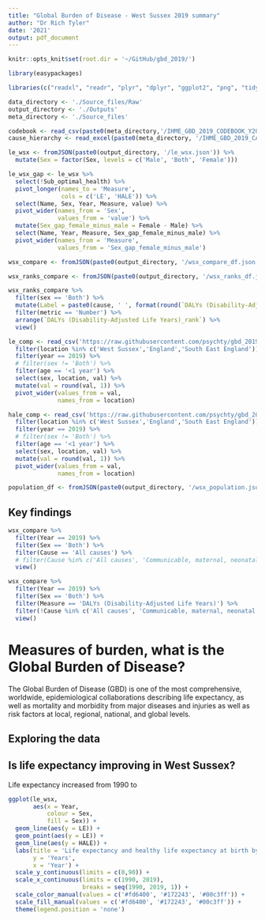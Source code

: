 ---
title: "Global Burden of Disease - West Sussex 2019 summary"
author: "Dr Rich Tyler"
date: '2021'
output: pdf_document
---

```{r, setup, include=FALSE}
knitr::opts_knit$set(root.dir = '~/GitHub/gbd_2019/')
```


```{r data, echo=FALSE}
library(easypackages)

libraries(c("readxl", "readr", "plyr", "dplyr", "ggplot2", "png", "tidyverse", "reshape2", "scales", "viridis", "rgdal", "officer", "flextable", "tmaptools", "lemon", "fingertipsR", "jsonlite"))

data_directory <- './Source_files/Raw'
output_directory <- './Outputs'
meta_directory <- './Source_files'

codebook <- read_csv(paste0(meta_directory,'/IHME_GBD_2019_CODEBOOK_Y2020M11D25.csv'))
cause_hierarchy <- read_excel(paste0(meta_directory, '/IHME_GBD_2019_CAUSE_HIERARCHY_Y2020M11D25.xlsx'))

le_wsx <- fromJSON(paste0(output_directory, '/le_wsx.json')) %>% 
  mutate(Sex = factor(Sex, levels = c('Male', 'Both', 'Female')))

le_wsx_gap <- le_wsx %>% 
  select(!Sub_optimal_health) %>% 
  pivot_longer(names_to = 'Measure',
               cols = c('LE', 'HALE')) %>% 
  select(Name, Sex, Year, Measure, value) %>% 
  pivot_wider(names_from = 'Sex',
              values_from = 'value') %>% 
  mutate(Sex_gap_female_minus_male = Female - Male) %>% 
  select(Name, Year, Measure, Sex_gap_female_minus_male) %>% 
  pivot_wider(names_from = 'Measure',
              values_from = 'Sex_gap_female_minus_male')

wsx_compare <- fromJSON(paste0(output_directory, '/wsx_compare_df.json'))

wsx_ranks_compare <- fromJSON(paste0(output_directory, '/wsx_ranks_df.json'))

wsx_ranks_compare %>% 
  filter(sex == 'Both') %>% 
  mutate(Label = paste0(cause, ' ', format(round(`DALYs (Disability-Adjusted Life Years)_value`,1), big.mark = ',', trim = TRUE), ' DALYs (', format(round(Deaths_value, 0), big.mark = ',', trim = TRUE), ' deaths)')) %>% 
  filter(metric == 'Number') %>% 
  arrange(`DALYs (Disability-Adjusted Life Years)_rank`) %>% 
  view()

le_comp <- read_csv('https://raw.githubusercontent.com/psychty/gbd_2019/ecd33659ad73f41d90e9296cc3d55da3555e420d/Source_files/Raw/Life_expectancy_SE_2019.csv') %>% 
  filter(location %in% c('West Sussex','England','South East England')) %>% 
  filter(year == 2019) %>% 
  # filter(sex != 'Both') %>% 
  filter(age == '<1 year') %>% 
  select(sex, location, val) %>% 
  mutate(val = round(val, 1)) %>% 
  pivot_wider(values_from = val,
              names_from = location)

hale_comp <- read_csv('https://raw.githubusercontent.com/psychty/gbd_2019/ecd33659ad73f41d90e9296cc3d55da3555e420d/Source_files/Raw/Health_Adjusted_Life_expectancy_SE_2019.csv') %>% 
  filter(location %in% c('West Sussex','England','South East England')) %>% 
  filter(year == 2019) %>% 
  # filter(sex != 'Both') %>% 
  filter(age == '<1 year') %>% 
  select(sex, location, val) %>% 
  mutate(val = round(val, 1)) %>% 
  pivot_wider(values_from = val,
              names_from = location)

population_df <- fromJSON(paste0(output_directory, '/wsx_population.json'))

```

## Key findings

``` {r, infographic echo = FALSE}

wsx_compare %>% 
  filter(Year == 2019) %>% 
  filter(Sex == 'Both') %>% 
  filter(Cause == 'All causes') %>% 
  # filter(Cause %in% c('All causes', 'Communicable, maternal, neonatal, and nutritional diseases', 'Non-communicable diseases','Injuries')) %>% 
  view()

```

``` {r, infographic_top_five echo = FALSE}

wsx_compare %>% 
  filter(Year == 2019) %>% 
  filter(Sex == 'Both') %>% 
  filter(Measure == 'DALYs (Disability-Adjusted Life Years)') %>% 
  filter(!Cause %in% c('All causes', 'Communicable, maternal, neonatal, and nutritional diseases', 'Non-communicable diseases','Injuries')) %>% 
  view()

```

# Measures of burden, what is the Global Burden of Disease?

The Global Burden of Disease (GBD) is one of the most comprehensive, worldwide, epidemiological collaborations describing life expectancy, as well as mortality and morbidity from major diseases and injuries as well as risk factors at local, regional, national, and global levels.

## Exploring the data

## Is life expectancy improving in West Sussex?

Life expectancy increased from 1990 to 

``` {r Life_expectancy, echo = FALSE} 

ggplot(le_wsx,
       aes(x = Year,
           colour = Sex,
           fill = Sex)) +
  geom_line(aes(y = LE)) +
  geom_point(aes(y = LE)) +
  geom_line(aes(y = HALE)) +
  labs(title = 'Life expectancy and healthy life expectancy at birth by sex; West Sussex; 1990-2019',
       y = 'Years',
       x = 'Year') +
  scale_y_continuous(limits = c(0,90)) +
  scale_x_continuous(limits = c(1990, 2019),
                     breaks = seq(1990, 2019, 1)) +
  scale_color_manual(values = c('#fd6400', '#172243', '#00c3ff')) +
  scale_fill_manual(values = c('#fd6400', '#172243', '#00c3ff')) +
  theme(legend.position = 'none')

```
